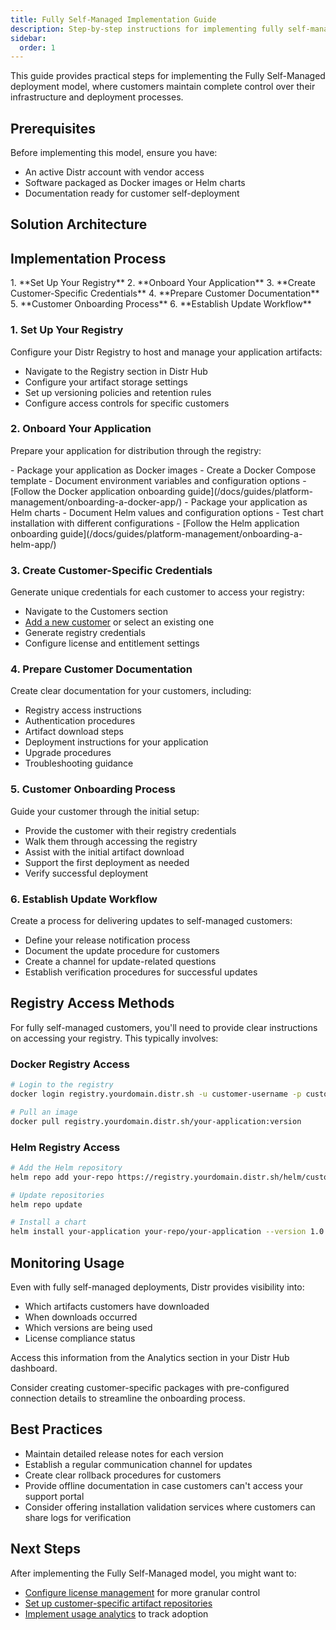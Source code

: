 ```yaml
---
title: Fully Self-Managed Implementation Guide
description: Step-by-step instructions for implementing fully self-managed customer deployments
sidebar:
  order: 1
---
```



This guide provides practical steps for implementing the Fully Self-Managed deployment model, where customers maintain complete control over their infrastructure and deployment processes.

## Prerequisites

Before implementing this model, ensure you have:

- An active Distr account with vendor access
- Software packaged as Docker images or Helm charts
- Documentation ready for customer self-deployment

## Solution Architecture

<ThemeImage
  lightSrc="/src/assets/docs/use-cases/fully-self-managed/fully-self-managed-light.png"
  darkSrc="/src/assets/docs/use-cases/fully-self-managed/fully-self-managed-dark.png"
  alt="Fully-Self-Managed diagram"
/>

## Implementation Process

<Steps>
1. **Set Up Your Registry**
2. **Onboard Your Application**
3. **Create Customer-Specific Credentials**
4. **Prepare Customer Documentation**
5. **Customer Onboarding Process**
6. **Establish Update Workflow**
</Steps>

### 1. Set Up Your Registry

Configure your Distr Registry to host and manage your application artifacts:
   
- Navigate to the Registry section in Distr Hub
- Configure your artifact storage settings
- Set up versioning policies and retention rules
- Configure access controls for specific customers

### 2. Onboard Your Application

Prepare your application for distribution through the registry:
   
<Tabs>
<TabItem label="Docker Application">
- Package your application as Docker images
- Create a Docker Compose template
- Document environment variables and configuration options
- [Follow the Docker application onboarding guide](/docs/guides/platform-management/onboarding-a-docker-app/)
</TabItem>
<TabItem label="Kubernetes Application">
- Package your application as Helm charts
- Document Helm values and configuration options
- Test chart installation with different configurations
- [Follow the Helm application onboarding guide](/docs/guides/platform-management/onboarding-a-helm-app/)
</TabItem>
</Tabs>

### 3. Create Customer-Specific Credentials

Generate unique credentials for each customer to access your registry:
   
- Navigate to the Customers section
- [Add a new customer](docs/guides/platform-management/onboarding-a-new-customer/) or select an existing one
- Generate registry credentials
- Configure license and entitlement settings

### 4. Prepare Customer Documentation

Create clear documentation for your customers, including:
   
- Registry access instructions
- Authentication procedures
- Artifact download steps
- Deployment instructions for your application
- Upgrade procedures
- Troubleshooting guidance

### 5. Customer Onboarding Process

Guide your customer through the initial setup:
   
- Provide the customer with their registry credentials
- Walk them through accessing the registry
- Assist with the initial artifact download
- Support the first deployment as needed
- Verify successful deployment

### 6. Establish Update Workflow

Create a process for delivering updates to self-managed customers:
   
- Define your release notification process
- Document the update procedure for customers
- Create a channel for update-related questions
- Establish verification procedures for successful updates

## Registry Access Methods

For fully self-managed customers, you'll need to provide clear instructions on accessing your registry. This typically involves:

### Docker Registry Access

```bash
# Login to the registry
docker login registry.yourdomain.distr.sh -u customer-username -p customer-token

# Pull an image
docker pull registry.yourdomain.distr.sh/your-application:version
```

### Helm Registry Access

```bash
# Add the Helm repository
helm repo add your-repo https://registry.yourdomain.distr.sh/helm/customer-name --username customer-username --password customer-token

# Update repositories
helm repo update

# Install a chart
helm install your-application your-repo/your-application --version 1.0.0
```

## Monitoring Usage

Even with fully self-managed deployments, Distr provides visibility into:

- Which artifacts customers have downloaded
- When downloads occurred
- Which versions are being used
- License compliance status

Access this information from the Analytics section in your Distr Hub dashboard.

<Aside type="tip">
  Consider creating customer-specific packages with pre-configured connection
  details to streamline the onboarding process.
</Aside>

## Best Practices

- Maintain detailed release notes for each version
- Establish a regular communication channel for updates
- Create clear rollback procedures for customers
- Provide offline documentation in case customers can't access your support portal
- Consider offering installation validation services where customers can share logs for verification

## Next Steps

After implementing the Fully Self-Managed model, you might want to:

- [Configure license management](/docs/guides/license-mgmt/) for more granular control
- [Set up customer-specific artifact repositories](/docs/product/vendor-portal/#customer-specific-repositories)
- [Implement usage analytics](/docs/product/vendor-portal/#analytics) to track adoption
